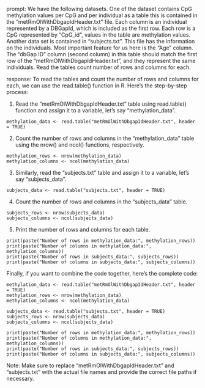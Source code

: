 prompt:
We have the following datasets. One of the dataset contains CpG methylation values per CpG and per individual as a table this is contained in the “metRmOlWithDbgapIdHeader.txt” file. Each column is an individual represented by a DBGapId, which is included as the first row. Each row is a CpG represented by "CpG_id", values in the table are methylation values. Another data set is contained in “subjects.txt”. This file has the information on the individuals. Most important feature for us here is the "Age" column. The "dbGap ID" column (second column) in this table should match the first row of the "metRmOlWithDbgapIdHeader.txt", and they represent the same individuals. 
Read the tables count number of rows and columns for each.

response:
To read the tables and count the number of rows and columns for each, we can use the read.table() function in R. Here's the step-by-step process:

1. Read the "metRmOlWithDbgapIdHeader.txt" table using read.table() function and assign it to a variable, let's say "methylation_data".

```
methylation_data <- read.table("metRmOlWithDbgapIdHeader.txt", header = TRUE)
```

2. Count the number of rows and columns in the "methylation_data" table using the nrow() and ncol() functions, respectively.

```
methylation_rows <- nrow(methylation_data)
methylation_columns <- ncol(methylation_data)
```

3. Similarly, read the "subjects.txt" table and assign it to a variable, let's say "subjects_data".

```
subjects_data <- read.table("subjects.txt", header = TRUE)
```

4. Count the number of rows and columns in the "subjects_data" table.

```
subjects_rows <- nrow(subjects_data)
subjects_columns <- ncol(subjects_data)
```

5. Print the number of rows and columns for each table.

```
print(paste("Number of rows in methylation_data:", methylation_rows))
print(paste("Number of columns in methylation_data:", methylation_columns))
print(paste("Number of rows in subjects_data:", subjects_rows))
print(paste("Number of columns in subjects_data:", subjects_columns))
```

Finally, if you want to combine the code together, here's the complete code:

```
methylation_data <- read.table("metRmOlWithDbgapIdHeader.txt", header = TRUE)
methylation_rows <- nrow(methylation_data)
methylation_columns <- ncol(methylation_data)

subjects_data <- read.table("subjects.txt", header = TRUE)
subjects_rows <- nrow(subjects_data)
subjects_columns <- ncol(subjects_data)

print(paste("Number of rows in methylation_data:", methylation_rows))
print(paste("Number of columns in methylation_data:", methylation_columns))
print(paste("Number of rows in subjects_data:", subjects_rows))
print(paste("Number of columns in subjects_data:", subjects_columns))
```

Note: Make sure to replace "metRmOlWithDbgapIdHeader.txt" and "subjects.txt" with the actual file names and provide the correct file paths if necessary.
